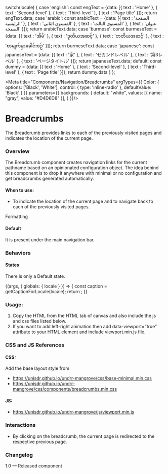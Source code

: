 
  switch(locale) {
    case 'english': const engText = {data: [{
    text : 'Home'
  },
  {
    text : 'Second-level'
  },
  {
    text : 'Third-level'
  },
  {
    text : 'Page title'
  }]}; return engText.data;
    case 'arabic': const arabicText = {data: [{
    text : 'الصفحة الرئيسية'
  },
  {
    text : 'المستوى الثاني'
  },
  {
    text : 'المستوى الثالث'
  },
  {
    text : 'عنوان الصفحة'
  }]}; return arabicText.data;
    case 'burmese': const burmeseText = {data: [{
    text : 'အိမ်'
  },
  {
    text : 'ဒုတိယအဆင့်'
  },
  {
    text : 'တတိယအဆင့်'
  },
  {
    text : 'စာမျက်နှာခေါင်းစဉ်'
  }]}; return burmeseText.data;
    case 'japanese': const japaneseText = {data: [{
    text : '家'
  },
  {
    text : 'セカンドレベル'
  },
  {
    text : '第3レベル'
  },
  {
    text : 'ページタイトル'
  }]}; return japaneseText.data;
    default:
      const dummy =  {data: [{
    text : 'Home'
  },
  {
    text : 'Second-level'
  },
  {
    text : 'Third-level'
  },
  {
    text : 'Page title'
  }]};
  return dummy.data
  }
};

<Meta title="Components/Navigation/Breadcrumbs"
  argTypes={{
    Color: {
      options: ['Black', 'White'],
      control: { type: 'inline-radio' },
      defaultValue: 'Black'
    }
  }}
  parameters={{
    backgrounds: {
      default: "white",
      values: [{ name: "gray", value: "#D4D6D8" }],
    }
  }}/>

# Breadcrumbs
The Breadcrumb provides links to each of the previously visited pages and indicates the location of the current page.

### Overview
The Breadcrumb component creates navigation links for the current pathname based on an opinionated configuration object. The idea behind this component is to drop it anywhere with minimal or no configuration and get breadcrumbs generated automatically.

#### When to use:
- To indicate the location of the current page and to navigate back to each of the previously visited pages.

Formatting
#### Default
It is present under the main navigation bar.

### Behaviors
#### States
There is only a Default state.

<Canvas>
<Story name="Breadcrumbs" parameters={{ backgrounds: { default: "gray" } }}>
  {(args, { globals: { locale } }) => {
    const caption = getCaptionForLocale(locale);
    return <Breadcrumbcomponent data={caption} {...args} ></Breadcrumbcomponent>;
  }}
</Story>
</Canvas>

### Usage:
1. Copy the HTML from the HTML tab of canvas and also include the js and css files listed below.
2. If you want to add left-right animation then add data-viewport=”true” attribute to your HTML element and include viewport.min.js file.

### CSS and JS References

#### CSS:
Add the base layout style from

- https://unisdr.github.io/undrr-mangrove/css/base-minimal.min.css
- https://unisdr.github.io/undrr-mangrove/css/components/breadcrumbs.min.css

#### JS:
- https://unisdr.github.io/undrr-mangrove/js/viewport.min.js

### Interactions
- By clicking on the breadcrumb, the current page is redirected to the respective previous page.

### Changelog
1.0 — Released component
